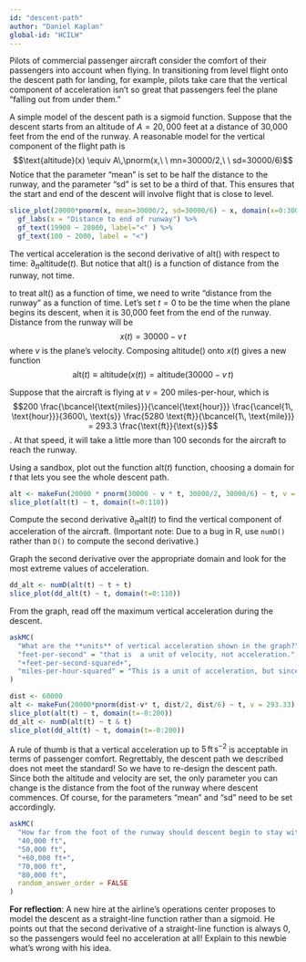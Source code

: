 ```yaml
---
id: "descent-path"
author: "Daniel Kaplan"
global-id: "HCILW"
---
```


Pilots of commercial passenger aircraft consider the comfort of their passengers into account when flying. In transitioning from level flight onto the descent path for landing, for example, pilots take care that the vertical component of acceleration isn't so great that passengers feel the plane "falling out from under them."

A simple model of the descent path is a sigmoid function. Suppose that the descent starts from an altitude of $A = 20,000$ feet at a distance of 30,000 feet from the end of the runway. A reasonable model for the vertical component of the flight path is $$\text{altitude}(x) \equiv A\,\pnorm(x,\ \  mn=30000/2,\ \  sd=30000/6)$$  Notice that the parameter "mean" is set to be half the distance to the runway, and the parameter "sd" is set to be a third of that. This ensures that the start and end of the descent will involve flight that is close to level.

```r
slice_plot(20000*pnorm(x, mean=30000/2, sd=30000/6) ~ x, domain(x=0:30000)) %>%
  gf_labs(x = "Distance to end of runway") %>%
  gf_text(19900 ~ 28000, label="<" ) %>%
  gf_text(100 ~ 2000, label = "<")
```

The vertical acceleration is the second derivative of alt() with respect to time: $\partial_{tt} \text{altitude}(t)$. But notice that alt() is a function of distance from the runway, not time. 

to treat alt() as a function of time, we need to write "distance from the runway" as a function of time. Let's set $t=0$ to be the time when the plane begins its descent, when it is 30,000 feet from the end of the runway. Distance from the runway will be $$x(t) = 30000 - v\, t$$ where $v$ is the plane's velocity.
Composing altitude() onto $x(t)$ gives a new function 
$$\text{alt}(t) \equiv \text{altitude}(x(t)) = \text{altitude}(30000-v\, t)$$

Suppose that the aircraft is flying at $v = 200$ miles-per-hour, which is $$200  \frac{\bcancel{\text{miles}}}{\cancel{\text{hour}}} \frac{\cancel{1\, \text{hour}}}{3600\, \text{s}} \frac{5280 \text{ft}}{\bcancel{1\, \text{mile}}} = 293.3 \frac{\text{ft}}{\text{s}}$$. 
At that speed, it will take a little more than 100 seconds for the aircraft to reach the runway.

Using a sandbox, plot out the function alt($t$) function, choosing a domain for $t$ that lets you see the whole descent path. 

```r
alt <- makeFun(20000 * pnorm(30000 - v * t, 30000/2, 30000/6) ~ t, v = 293.3)
slice_plot(alt(t) ~ t, domain(t=0:110))
```



Compute the second derivative $\partial_{tt} \text{alt}(t)$ to find the vertical component of acceleration of the aircraft. (Important note: Due to a bug in R, use `numD()` rather than `D()` to compute the second derivative.)

Graph the second derivative over the appropriate domain and look for the most extreme values of acceleration.

```r
dd_alt <- numD(alt(t) ~ t + t)
slice_plot(dd_alt(t) ~ t, domain(t=0:110))
```
From the graph, read off the maximum vertical acceleration during the descent.

```r
askMC(
  "What are the **units** of vertical acceleration shown in the graph?",
  "feet-per-second" = "that is  a unit of velocity, not acceleration.",
  "+feet-per-second-squared+",
  "miles-per-hour-squared" = "This is a unit of acceleration, but since we used feet and seconds in defining the alt() function, the second derivative will also be in feet and seconds."
)
```


```r
dist <- 60000
alt <- makeFun(20000*pnorm(dist-v* t, dist/2, dist/6) ~ t, v = 293.33)
slice_plot(alt(t) ~ t, domain(t=-0:200))
dd_alt <- numD(alt(t) ~ t & t)
slice_plot(dd_alt(t) ~ t, domain(t=-0:200))
```

A rule of thumb is that a vertical acceleration up to $5\, \text{ft}\, \text{s}^{-2}$ is acceptable in terms of passenger comfort. Regrettably, the descent path we described does not meet the standard! So we have to re-design the descent path. Since both the altitude and velocity are set, the only parameter you can change is the distance from the foot of the runway where descent commences. Of course, for the parameters "mean" and "sd" need to be set accordingly.

```r
askMC(
  "How far from the foot of the runway should descent begin to stay within the $5\\, \\text{ft}\\, \\text{s}^{-2}$ acceleration constraint? Pick the shortest distance that satisfies the constraint.",
  "40,000 ft",
  "50,000 ft",
  "+60,000 ft+",
  "70,000 ft",
  "80,000 ft",
  random_answer_order = FALSE
)
```

**For reflection**: A new hire at the airline's operations center proposes to model the descent as a straight-line function rather than a sigmoid. He points out that the second derivative of a straight-line function is always 0, so the passengers would feel no acceleration at all! Explain to this newbie what's wrong with his idea.



